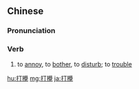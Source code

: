 {{also|打搅}}
==Chinese==
{{zh-forms|s=打搅}}

===Pronunciation===
{{zh-pron
|m=dǎjiǎo
|c=daa2 gaau2
|cat=v
}}

===Verb===
{{zh-verb}}

# to [[annoy]], to [[bother]], to [[disturb]]; {{lb|zh|polite}} to [[trouble]]

[[hu:打攪]]
[[mg:打攪]]
[[ja:打攪]]